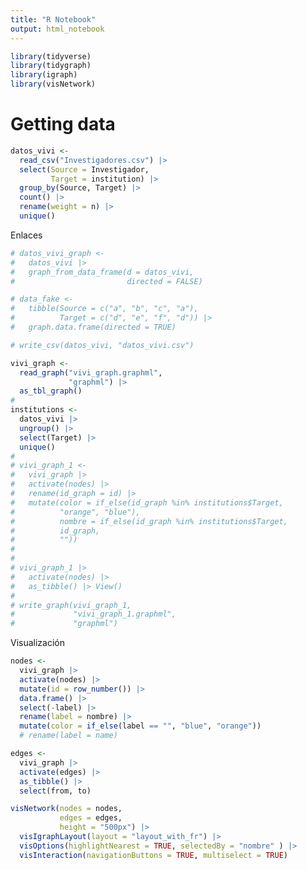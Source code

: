 ```yaml
---
title: "R Notebook"
output: html_notebook
---
```


```r
library(tidyverse)
library(tidygraph)
library(igraph)
library(visNetwork)
```

# Getting data

```r
datos_vivi <-
  read_csv("Investigadores.csv") |>
  select(Source = Investigador,
         Target = institution) |>
  group_by(Source, Target) |>
  count() |>
  rename(weight = n) |>
  unique()
```
Enlaces 

```r
# datos_vivi_graph <- 
#   datos_vivi |> 
#   graph_from_data_frame(d = datos_vivi, 
#                         directed = FALSE)
```

```r
# data_fake <- 
#   tibble(Source = c("a", "b", "c", "a"),
#          Target = c("d", "e", "f", "d")) |> 
#   graph.data.frame(directed = TRUE)


```



```r
# write_csv(datos_vivi, "datos_vivi.csv")
```

```r
vivi_graph <-
  read_graph("vivi_graph.graphml",
             "graphml") |>
  as_tbl_graph()
# 
institutions <-
  datos_vivi |>
  ungroup() |>
  select(Target) |>
  unique()
# 
# vivi_graph_1 <- 
#   vivi_graph |> 
#   activate(nodes) |> 
#   rename(id_graph = id) |> 
#   mutate(color = if_else(id_graph %in% institutions$Target,
#          "orange", "blue"), 
#          nombre = if_else(id_graph %in% institutions$Target,
#          id_graph, 
#          ""))
# 
# 
# vivi_graph_1 |> 
#   activate(nodes) |> 
#   as_tibble() |> View()
# 
# write_graph(vivi_graph_1, 
#             "vivi_graph_1.graphml",
#             "graphml")
```

Visualización 

```r
nodes <- 
  vivi_graph |> 
  activate(nodes) |>
  mutate(id = row_number()) |> 
  data.frame() |> 
  select(-label) |> 
  rename(label = nombre) |> 
  mutate(color = if_else(label == "", "blue", "orange"))
  # rename(label = name) 

edges <- 
  vivi_graph |> 
  activate(edges) |>
  as_tibble() |> 
  select(from, to) 

visNetwork(nodes = nodes, 
           edges = edges, 
           height = "500px") |>
  visIgraphLayout(layout = "layout_with_fr") |> 
  visOptions(highlightNearest = TRUE, selectedBy = "nombre" ) |> 
  visInteraction(navigationButtons = TRUE, multiselect = TRUE)
```

